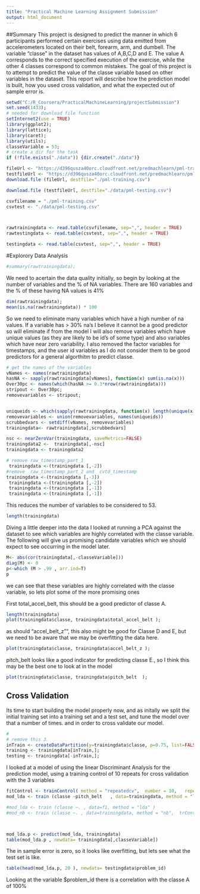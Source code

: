 ```yaml
---
title: "Practical Machine Learning Assignment Submission"
output: html_document
---
```


##Summary
 This project is designed to predict the manner in which 6 participants performed certain exercises 
 using data emitted from accelerometers located on their belt, forearm, arm, and dumbell.
 The variable "classe" in the dataset has values of A,B,C,D and E. The value A corresponds to the correct  specified execution of the exercise, while the other 4 classes correspond to common mistakes.
 The goal of this project is to attempt to predict the value of the classe variable based on  other variables in the dataset. This report will describe how the prediction model is built, how you used cross validation, and what the expected out of sample error is.


```r
setwd("C:/R_Coursera/PracticalMachineLearning/projectSubmission")
set.seed(1433);
# needed for download file function
setInternet2(use = TRUE)
library(ggplot2);
library(lattice);
library(caret);
library(utils);
classeVariable = 53;
# create a dir for the task
if (!file.exists("./data")) {dir.create("./data")}

fileUrl <- "https://d396qusza40orc.cloudfront.net/predmachlearn/pml-training.csv"
testfileUrl <- "https://d396qusza40orc.cloudfront.net/predmachlearn/pml-testing.csv"
download.file (fileUrl, destfile="./pml-training.csv")

download.file (testfileUrl, destfile="./data/pml-testing.csv")

csvfilename = "./pml-training.csv"
csvtest <- "./data/pml-testing.csv"



rawtrainingdata <- read.table(csvfilename, sep=",", header = TRUE)
rawtestingdata <- read.table(csvtest, sep=",", header = TRUE)

testingdata <- read.table(csvtest, sep=",", header = TRUE)

```

#Explorory Data Analysis
```r
#summary(rawtrainingdata);
```

We need to acertain the data quality initially, so begin by looking at the number of variables and the % of NA variables. There are 160 variables and the % of these having NA values is 41% 
```r
dim(rawtrainingdata);
mean(is.na(rawtrainingdata)) * 100 
```
So we need to eliminate many variables which have a high number of na values. 
If a variable has > 30% na's I believe it cannot be a good predictor so will eliminate if from the model
I will also remove variables which have unique values (as they are likely to be id's of some type) and also variables which have near zero variability.
I also removed the factor variables for timestamps, and the user id variables as I do not consider them to be good predictors for a general algorthitm to predict classe.


```r
# get the names of the variables
vNames <- names(rawtrainingdata)
hasNA <- sapply(rawtrainingdata[vNames], function(x) sum(is.na(x)))
Over30pc <- names(which(hasNA >= 0.3*nrow(rawtrainingdata)))
stripout <- Over30pc;
removevariables <- stripout;


uniqueids <- which(sapply(rawtrainingdata, function(x) length(unique(x))) == nrow(rawtrainingdata))
removevariables <- union(removevariables, names(uniqueids))
scrubbedvars <- setdiff(vNames, removevariables)
trainingdata<- rawtrainingdata[,scrubbedvars]

nsc <- nearZeroVar(trainingdata, saveMetrics=FALSE)
trainingdata2 <-  trainingdata[,-nsc]
trainingdata <- trainingdata2

# remove raw_timestamp_part_1
 trainingdata <-(trainingdata [,-2])
#remove  raw_timestamp_part_2 and  cvtd_timestamp
trainingdata <-(trainingdata [,-3])
 trainingdata <-(trainingdata [,-2])
 trainingdata <-(trainingdata [,-1])
 trainingdata <-(trainingdata [,-1])

```
This reduces the number of variables to be considered to 53.
```r
length(trainingdata)
```
Diving a little deeper into the data I looked at 
running a PCA against the dataset to see which variables are highly correlated with the classe variable.
The following will give us promising candidate variables which we should expect to see occurring in the model
later.
```r
M<- abs(cor(trainingdata[,-classeVariable]))
diag(M) <- 0
p<-which (M > .99 , arr.ind=T)
p


```
we can see that these variables are highly correlated with the classe variable, so lets plot some of the more promising ones

First total_accel_belt, this should be a good predictor of classe A.
```r
length(trainingdata)
plot(trainingdata$classe, trainingdata$total_accel_belt );
```

as should "accel_belt_z"", this also might be good for Classe D and E, but we need to be aware 
that we may be overfitting the data here.
```r
plot(trainingdata$classe, trainingdata$accel_belt_z );
```
pitch_belt looks like a good indicator for predicting classe E., so I think this may be the best one to look at in the model 

```r
plot(trainingdata$classe, trainingdata$pitch_belt  );
```


## Cross Validation 
Its time to start building the model properly now, and as initally we split the initial training set into a training set and a test set, and tune the model over that a number of times.
and in order to cross validate our model.


```r

#
# remove this 3
inTrain <- createDataPartition(y=trainingdata$classe, p=0.75, list=FALSE)
training <- trainingdata[inTrain,];
testing <- trainingdata[-inTrain,];
```
I looked at a model of using the linear Discriminant Analysis for the prediction model, using a training control of 10 repeats for cross validation with the 3 variables 



```r
fitControl <- trainControl( method = "repeatedcv",  number = 10,   repeats = 10)
mod_lda <- train (classe ~pitch_belt   , data=trainingdata, method = "lda" , trControl=fitControl)

#mod_lda <- train (classe ~. , data=f1, method = "lda" )
#mod_nb <- train (classe ~. , data=trainingdata, method = "nb",  trControl=fitControl )



mod_lda.p <- predict(mod_lda, trainingdata)
table(mod_lda.p , newdata= trainingdata[,classeVariable])

```
The in sample error is zero, so it looks like overfitting, but lets see what the test set is like.

```r

table(head(mod_lda.p, 20 ), newdata= testingdata$problem_id)

```

Looking at the variable $problem_id there is a correlation with the classe A of 100%
